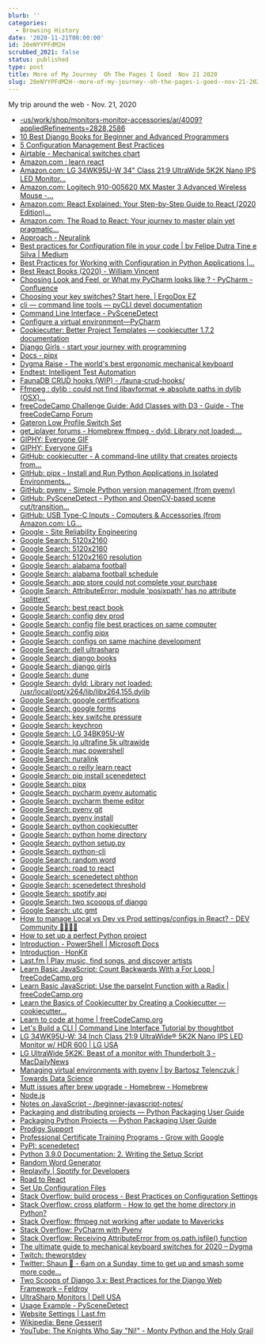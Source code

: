 ```yaml
---
blurb: ''
categories:
  - Browsing History
date: '2020-11-21T00:00:00'
id: 20eNYYPFdM2H
scrubbed_2021: false
status: published
type: post
title: More of My Journey  Oh The Pages I Goed  Nov 21 2020
slug: 20eNYYPFdM2H--more-of-my-journey--oh-the-pages-i-goed--nov-21-2020
---
```


My trip around the web - Nov. 21, 2020

- [-us/work/shop/monitors-monitor-accessories/ar/4009?appliedRefinements=2828,2586](https://www.dell.com/en-us/work/shop/monitors-monitor-accessories/ar/4009?appliedRefinements=2828,2586)
- [10 Best Django Books for Beginner and Advanced Programmers](https://hackr.io/blog/django-books)
- [5 Configuration Management Best Practices](https://www.infoq.com/articles/5-config-mgmt-best-practices/)
- [Airtable - Mechanical switches chart](https://airtable.com/shr2beqjUXzTk6GfS/tblYLigKdFcOriJ1k?backgroundColor=orange&viewControls=on)
- [Amazon.com : learn react](https://www.amazon.com/s?k=learn+react&ref=nb_sb_noss_2)
- [Amazon.com: LG 34WK95U-W 34" Class 21:9 UltraWide 5K2K Nano IPS LED Monitor...](https://www.amazon.com/LG-34WK95U-W-34-Class-UltraWide/dp/B07FT8ZBMR)
- [Amazon.com: Logitech 910-005620 MX Master 3 Advanced Wireless Mouse -...](https://www.amazon.com/Logitech-Master-Advanced-Wireless-Mouse/dp/B07S395RWD/)
- [Amazon.com: React Explained: Your Step-by-Step Guide to React (2020 Edition)...](https://www.amazon.com/dp/B07PHQZJQ5/)
- [Amazon.com: The Road to React: Your journey to master plain yet pragmatic...](https://www.amazon.com/Road-learn-React-pragmatic-React-js-ebook/dp/B077HJFCQX/)
- [Approach - Neuralink](https://neuralink.com/approach/)
- [Best practices for Configuration file in your code | by Felipe Dutra Tine e Silva | Medium](https://medium.com/@felipedutratine/best-practices-for-configuration-file-in-your-code-2d6add3f4b86)
- [Best Practices for Working with Configuration in Python Applications |...](https://tech.preferred.jp/en/blog/working-with-configuration-in-python/)
- [Best React Books (2020) - William Vincent](https://wsvincent.com/best-react-books/)
- [Choosing Look and Feel, or What my PyCharm looks like ? - PyCharm - Confluence](https://confluence.jetbrains.com/pages/viewpage.action?pageId=51945983)
- [Choosing your key switches? Start here. | ErgoDox EZ](https://ergodox-ez.com/pages/keyswitches)
- [cli — command line tools — pyCLI devel documentation](https://pythonhosted.org/pyCLI/)
- [Command Line Interface - PySceneDetect](https://pyscenedetect.readthedocs.io/en/latest/examples/usage/)
- [Configure a virtual environment—PyCharm](https://www.jetbrains.com/help/pycharm/creating-virtual-environment.html)
- [Cookiecutter: Better Project Templates — cookiecutter 1.7.2 documentation](https://cookiecutter.readthedocs.io/en/1.7.2/)
- [Django Girls - start your journey with programming](https://djangogirls.org/resources/)
- [Docs - pipx](https://pipxproject.github.io/pipx/docs/)
- [Dygma Raise - The world's best ergonomic mechanical keyboard](https://dygma.com/pages/raise)
- [Endtest: Intelligent Test Automation](https://endtest.io/)
- [FaunaDB CRUD hooks (WIP) - /fauna-crud-hooks/](https://richardhaines.dev/fauna-crud-hooks/)
- [Ffmpeg : dylib : could not find libavformat => absolute paths in dylib (OSX)...](https://discourse.brew.sh/t/ffmpeg-dylib-could-not-find-libavformat-absolute-paths-in-dylib-osx/5678)
- [freeCodeCamp Challenge Guide: Add Classes with D3 - Guide - The freeCodeCamp Forum](https://forum.freecodecamp.org/t/freecodecamp-challenge-guide-add-classes-with-d3/301473)
- [Gateron Low Profile Switch Set](https://www.keychron.com/products/gateron-low-profile-switch-set)
- [get_iplayer forums - Homebrew ffmpeg - dyld: Library not loaded:...](https://forums.squarepenguin.co.uk/thread-1676.html)
- [GIPHY: Everyone GIF](https://giphy.com/gifs/art-fun-illustrators-7cTTE2Z1OmrFm)
- [GIPHY: Everyone GIFs](https://giphy.com/search/everyone)
- [GitHub: cookiecutter - A command-line utility that creates projects from...](https://github.com/cookiecutter/cookiecutter)
- [GitHub: pipx - Install and Run Python Applications in Isolated Environments...](https://github.com/pipxproject/pipx)
- [GitHub: pyenv - Simple Python version management (from pyenv)](https://github.com/pyenv/pyenv)
- [GitHub: PySceneDetect - Python and OpenCV-based scene cut/transition...](https://github.com/Breakthrough/PySceneDetect)
- [GitHub: USB Type-C Inputs - Computers & Accessories (from Amazon.com: LG...](https://www.amazon.com/LG-34BK95U-W-UltraFine-UltraWide-Thunderbolt/dp/B07JP1QK9T)
- [Google - Site Reliability Engineering](https://landing.google.com/sre/workbook/chapters/configuration-design/)
- [Google Search: 5120x2160](https://www.google.com/search?client=safari&rls=en&q=5120x2160&ie=UTF-8&oe=UTF-8)
- [Google Search: 5120x2160](https://www.google.com/search?newwindow=1&client=safari&rls=en&ei=lD25X--ME-vK5gLvooFI&q=5120x2160&oq=5120x2160&gs_lcp=CgZwc3ktYWIQAzIICAAQyQMQkQIyAggAMgIIADICCAAyAggAMgIIADICCAAyAggAMgIIADICCAA6BAgAEEdQ6osCWOqLAmCjkAJoAHAEeACAAVSIAVSSAQExmAEAoAECoAEBqgEHZ3dzLXdpesgBCMABAQ&sclient=psy-ab&ved=0ahUKEwjvpoHfhJTtAhVrpVkKHW9RAAkQ4dUDCAw&uact=5)
- [Google Search: 5120x2160 resolution](https://www.google.com/search?newwindow=1&client=safari&rls=en&ei=uD25X5fxH4ya5gK74o_oDg&q=5120x2160+resolution&oq=5120x2160&gs_lcp=CgZwc3ktYWIQAxgBMgQIABBHMgQIABBHMgQIABBHMgQIABBHMgQIABBHMgQIABBHMgQIABBHMgQIABBHUABYAGCOvg1oAHACeACAAQCIAQCSAQCYAQCqAQdnd3Mtd2l6yAEIwAEB&sclient=psy-ab)
- [Google Search: alabama football](https://www.google.com/search?client=safari&rls=en&q=alabama+football&ie=UTF-8&oe=UTF-8)
- [Google Search: alabama football schedule](https://www.google.com/search?client=safari&rls=en&q=alabama+football+schedule&ie=UTF-8&oe=UTF-8)
- [Google Search: app store could not complete your purchase](https://www.google.com/search?client=safari&rls=en&q=app+store+could+not+complete+your+purchase&ie=UTF-8&oe=UTF-8)
- [Google Search: AttributeError: module 'posixpath' has no attribute 'splittext'](https://www.google.com/search?client=safari&rls=en&q=AttributeError:+module+%27posixpath%27+has+no+attribute+%27splittext%27&ie=UTF-8&oe=UTF-8)
- [Google Search: best react book](https://www.google.com/search?client=safari&rls=en&q=best+react+book&ie=UTF-8&oe=UTF-8)
- [Google Search: config dev prod](https://www.google.com/search?client=safari&rls=en&q=config+dev+prod&ie=UTF-8&oe=UTF-8)
- [Google Search: config file best practices on same computer](https://www.google.com/search?newwindow=1&client=safari&rls=en&ei=XFO5X-vmJazG5gLTgY7QBQ&q=config+file+best+practices+on+same+computer&oq=config+file+best+practices+on+same+computer&gs_lcp=CgZwc3ktYWIQAzIFCCEQqwI6BAgAEEc6CQgAEMkDEBYQHjoGCAAQFhAeOggIIRAWEB0QHjoFCCEQoAE6BwghEAoQoAFQzO4JWMeDCmCMiApoAHACeACAAZwBiAHfD5IBBDMuMTSYAQCgAQGqAQdnd3Mtd2l6yAEIwAEB&sclient=psy-ab&ved=0ahUKEwjrhIDCmZTtAhUso1kKHdOAA1oQ4dUDCAw&uact=5)
- [Google Search: config pipx](https://www.google.com/search?newwindow=1&client=safari&rls=en&ei=4lS5X-qEF4yA5wL7ho-4Dw&q=config+pipx&oq=config+pipx&gs_lcp=CgZwc3ktYWIQAzIHCAAQyQMQDTIECAAQDTIGCAAQDRAeMgYIABANEB4yBggAEA0QHjIICAAQDRAKEB4yBggAEA0QHjIGCAAQDRAeMgYIABANEB4yCAgAEA0QBRAeOgQIABBHOgUIABDJAzoCCAA6BggAEBYQHjoICAAQFhAKEB5QpLXKA1iruMoDYL7OygNoAHACeACAAVqIAcYCkgEBNJgBAKABAaoBB2d3cy13aXrIAQjAAQE&sclient=psy-ab&ved=0ahUKEwjq_ez7mpTtAhUMwFkKHXvDA_cQ4dUDCAw&uact=5)
- [Google Search: configs on same machine development](https://www.google.com/search?client=safari&rls=en&q=configs+on+same+machine+development&ie=UTF-8&oe=UTF-8)
- [Google Search: dell ultrasharp](https://www.google.com/search?client=safari&rls=en&q=dell+ultrasharp&ie=UTF-8&oe=UTF-8)
- [Google Search: django books](https://www.google.com/search?client=safari&rls=en&q=django+books&ie=UTF-8&oe=UTF-8)
- [Google Search: django girls](https://www.google.com/search?client=safari&rls=en&q=django+girls&ie=UTF-8&oe=UTF-8)
- [Google Search: dune](https://www.google.com/search?client=safari&rls=en&q=dune&ie=UTF-8&oe=UTF-8)
- [Google Search: dyld: Library not loaded: /usr/local/opt/x264/lib/libx264.155.dylib](https://www.google.com/search?client=safari&rls=en&q=dyld:+Library+not+loaded:+/usr/local/opt/x264/lib/libx264.155.dylib&ie=UTF-8&oe=UTF-8)
- [Google Search: google certifications](https://www.google.com/search?client=safari&rls=en&q=google+certifications&ie=UTF-8&oe=UTF-8)
- [Google Search: google forms](https://www.google.com/search?client=safari&rls=en&q=google+forms&ie=UTF-8&oe=UTF-8)
- [Google Search: key switche pressure](https://www.google.com/search?client=safari&rls=en&q=key+switche+pressure&ie=UTF-8&oe=UTF-8)
- [Google Search: keychron](https://www.google.com/search?client=safari&rls=en&q=keychron&ie=UTF-8&oe=UTF-8)
- [Google Search: LG 34BK95U-W](https://www.google.com/search?client=safari&rls=en&q=LG+34BK95U-W&ie=UTF-8&oe=UTF-8)
- [Google Search: lg ultrafine 5k ultrawide](https://www.google.com/search?newwindow=1&client=safari&rls=en&ei=eDy5X6-NEYqy5wL2pJCQBw&q=lg+ultrafine+5k+ultrawide&oq=lg+ultrafine+5k+ultr&gs_lcp=CgZwc3ktYWIQAxgAMgUIABDJAzIGCAAQFhAeMgYIABAWEB4yBggAEBYQHjIGCAAQFhAeMgYIABAWEB46BAgAEEc6BAgAEEM6AggAUNobWLktYJA4aAFwAngAgAFSiAHSA5IBATaYAQCgAQGqAQdnd3Mtd2l6yAEIwAEB&sclient=psy-ab)
- [Google Search: mac powershell](https://www.google.com/search?client=safari&rls=en&q=mac+powershell&ie=UTF-8&oe=UTF-8)
- [Google Search: nuralink](https://www.google.com/search?client=safari&rls=en&q=nuralink&ie=UTF-8&oe=UTF-8)
- [Google Search: o reilly learn react](https://www.google.com/search?client=safari&rls=en&q=o+reilly+learn+react&ie=UTF-8&oe=UTF-8)
- [Google Search: pip install scenedetect](https://www.google.com/search?client=safari&rls=en&q=pip+install+scenedetect&ie=UTF-8&oe=UTF-8)
- [Google Search: pipx](https://www.google.com/search?client=safari&rls=en&q=pipx&ie=UTF-8&oe=UTF-8)
- [Google Search: pycharm pyenv automatic](https://www.google.com/search?newwindow=1&client=safari&rls=en&ei=Tb65X4P6KbKqwbkPh5yF2A0&q=pycharm+pyenv+automatic+&oq=pycharm+pyenv+automatic+&gs_lcp=CgZwc3ktYWIQAzIFCCEQoAEyBQghEKABMgUIIRCrAjoECAAQRzoFCAAQyQM6AggAOgYIABAWEB46CAgAEBYQChAeOgkIABDJAxAWEB46BwghEAoQoAFQhfQEWIiEBWCjhgVoAHACeACAAY4BiAHHCJIBAzguM5gBAKABAaoBB2d3cy13aXrIAQjAAQE&sclient=psy-ab&ved=0ahUKEwjD1LPA_5TtAhUyVTABHQdOAdsQ4dUDCAw&uact=5)
- [Google Search: pycharm theme editor](https://www.google.com/search?client=safari&rls=en&q=pycharm+theme+editor&ie=UTF-8&oe=UTF-8)
- [Google Search: pyenv git](https://www.google.com/search?client=safari&rls=en&q=pyenv+git&ie=UTF-8&oe=UTF-8)
- [Google Search: pyenv install](https://www.google.com/search?client=safari&rls=en&q=pyenv+install&ie=UTF-8&oe=UTF-8)
- [Google Search: python cookiecutter](https://www.google.com/search?client=safari&rls=en&q=python+cookiecutter&ie=UTF-8&oe=UTF-8)
- [Google Search: python home directory](https://www.google.com/search?client=safari&rls=en&q=python+home+directory&ie=UTF-8&oe=UTF-8)
- [Google Search: python setup.py](https://www.google.com/search?client=safari&rls=en&q=python+setup.py&ie=UTF-8&oe=UTF-8)
- [Google Search: python-cli](https://www.google.com/search?client=safari&rls=en&q=python-cli&ie=UTF-8&oe=UTF-8)
- [Google Search: random word](https://www.google.com/search?client=safari&rls=en&q=random+word&ie=UTF-8&oe=UTF-8)
- [Google Search: road to react](https://www.google.com/search?client=safari&rls=en&q=road+to+react&ie=UTF-8&oe=UTF-8)
- [Google Search: scenedetect phthon](https://www.google.com/search?client=safari&rls=en&q=scenedetect+phthon&ie=UTF-8&oe=UTF-8)
- [Google Search: scenedetect threshold](https://www.google.com/search?client=safari&rls=en&q=scenedetect+threshold&ie=UTF-8&oe=UTF-8)
- [Google Search: spotify api](https://www.google.com/search?client=safari&rls=en&q=spotify+api&ie=UTF-8&oe=UTF-8)
- [Google Search: two scooops of django](https://www.google.com/search?client=safari&rls=en&q=two+scooops+of+django&ie=UTF-8&oe=UTF-8)
- [Google Search: utc gmt](https://www.google.com/search?client=safari&rls=en&q=utc+gmt&ie=UTF-8&oe=UTF-8)
- [How to manage Local vs Dev vs Prod settings/configs in React? - DEV Community 👩‍💻👨‍💻](https://dev.to/thammuio/how-to-manage-local-vs-dev-vs-prod-settingsconfigs-in-react-2c2d)
- [How to set up a perfect Python project](https://sourcery.ai/blog/python-best-practices/#generate)
- [Introduction - PowerShell | Microsoft Docs](https://docs.microsoft.com/en-us/powershell/scripting/learn/ps101/00-introduction?view=powershell-7.1)
- [Introduction · HonKit](https://tutorial.djangogirls.org/en/)
- [Last.fm | Play music, find songs, and discover artists](https://www.last.fm/)
- [Learn Basic JavaScript: Count Backwards With a For Loop | freeCodeCamp.org](https://www.freecodecamp.org/learn/javascript-algorithms-and-data-structures/basic-javascript/count-backwards-with-a-for-loop)
- [Learn Basic JavaScript: Use the parseInt Function with a Radix | freeCodeCamp.org](https://www.freecodecamp.org/learn/javascript-algorithms-and-data-structures/basic-javascript/use-the-parseint-function-with-a-radix)
- [Learn the Basics of Cookiecutter by Creating a Cookiecutter — cookiecutter...](https://cookiecutter.readthedocs.io/en/1.7.2/first_steps.html)
- [Learn to code at home | freeCodeCamp.org](https://www.freecodecamp.org/learn)
- [Let's Build a CLI | Command Line Interface Tutorial by thoughtbot](https://thoughtbot.com/upcase/videos/lets-build-a-cli)
- [LG 34WK95U-W: 34 Inch Class 21:9 UltraWide® 5K2K Nano IPS LED Monitor w/ HDR 600 | LG USA](https://www.lg.com/us/monitors/lg-34WK95U-W-ultrawide-monitor)
- [LG UltraWide 5K2K: Beast of a monitor with Thunderbolt 3 - MacDailyNews](https://macdailynews.com/2019/02/08/lg-ultrawide-5k2k-beast-of-a-monitor-with-thunderbolt-3/)
- [Managing virtual environments with pyenv | by Bartosz Telenczuk | Towards Data Science](https://towardsdatascience.com/managing-virtual-environment-with-pyenv-ae6f3fb835f8)
- [Mutt issues after brew upgrade - Homebrew - Homebrew](https://discourse.brew.sh/t/mutt-issues-after-brew-upgrade/5667)
- [Node.js](https://nodejs.org/en/)
- [Notes on JavaScript - /beginner-javascript-notes/](https://richardhaines.dev/beginner-javascript-notes/)
- [Packaging and distributing projects — Python Packaging User Guide](https://packaging.python.org/guides/distributing-packages-using-setuptools/)
- [Packaging Python Projects — Python Packaging User Guide](https://packaging.python.org/tutorials/packaging-projects/)
- [Prodigy Support](https://support.prodi.gy/)
- [Professional Certificate Training Programs - Grow with Google](https://grow.google/certificates/)
- [PyPI: scenedetect](https://pypi.org/project/scenedetect/)
- [Python 3.9.0 Documentation: 2. Writing the Setup Script](https://docs.python.org/3/distutils/setupscript.html)
- [Random Word Generator](https://randomwordgenerator.com/)
- [Replayify | Spotify for Developers](https://developer.spotify.com/community/showcase/replayify/)
- [Road to React](https://www.roadtoreact.com/)
- [Set Up Configuration Files](https://adobe-apiplatform.github.io/user-sync.py/en/success-guide/setup_config_files.html)
- [Stack Overflow: build process - Best Practices on Configuration Settings](https://stackoverflow.com/questions/398489/best-practices-on-configuration-settings)
- [Stack Overflow: cross platform - How to get the home directory in Python?](https://stackoverflow.com/questions/4028904/how-to-get-the-home-directory-in-python)
- [Stack Overflow: ffmpeg not working after update to Mavericks](https://stackoverflow.com/questions/26431918/ffmpeg-not-working-after-update-to-mavericks)
- [Stack Overflow: PyCharm with Pyenv](https://stackoverflow.com/questions/41129504/pycharm-with-pyenv)
- [Stack Overflow: Receiving AttributeError from os.path.isfile() function](https://stackoverflow.com/questions/23573205/receiving-attributeerror-from-os-path-isfile-function)
- [The ultimate guide to mechanical keyboard switches for 2020 – Dygma](https://dygma.com/blogs/stories/the-ultimate-guide-to-mechanical-keyboard-switches-for-2019)
- [Twitch: theworstdev](https://www.twitch.tv/theworstdev)
- [Twitter: Shaun 🦖 - 6am on a Sunday, time to get up and smash some more code...](https://twitter.com/dinomite_dz/status/1330273516520951810)
- [Two Scoops of Django 3.x: Best Practices for the Django Web Framework – Feldroy](https://www.feldroy.com/products/two-scoops-of-django-3-x)
- [UltraSharp Monitors | Dell USA](https://www.dell.com/en-us/work/shop/dell-ultrasharp-monitors/ab/dell-ultrasharp-monitors)
- [Usage Example - PySceneDetect](https://pyscenedetect.readthedocs.io/en/latest/examples/usage-example/)
- [Website Settings | Last.fm](https://www.last.fm/settings/website)
- [Wikipedia: Bene Gesserit](https://en.wikipedia.org/wiki/Bene_Gesserit#Litany_against_fear)
- [YouTube: The Knights Who Say "Ni!" - Monty Python and the Holy Grail](https://www.youtube.com/watch?v=zIV4poUZAQo)
